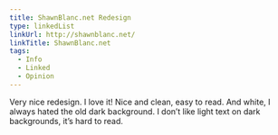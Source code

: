 ```yaml
---
title: ShawnBlanc.net Redesign
type: linkedList
linkUrl: http://shawnblanc.net/
linkTitle: ShawnBlanc.net
tags:
  - Info
  - Linked
  - Opinion
---
```


Very nice redesign. I love it! Nice and clean, easy to read. And white, I always hated the old dark background. I don’t like light text on dark backgrounds, it’s hard to read.
